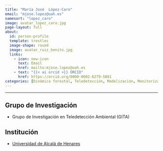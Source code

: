 ```yaml
---
title: "María José 	López-Caro"
email: "mjose.lopez@uah.es"  
namesort: "lopez_caro"
image: avatar_lopez_caro.jpg
page-layout: full
about: 
  id: person-profile
  template: trestles
  image-shape: round
  image: avatar_ruiz_benito.jpg
  links:
    - icon: new-icon
      text: Email
      href: mailto:mjose.lopez@uah.es
    - text: "{{< ai orcid >}} ORCID"
      href: https://orcid.org/0000-0002-6279-5801
categories: [Dinámica forestal, Teledetección, Modelización, Monitorización]
---
```

 
<hr>

:::{#person-profile}

## Grupo de Investigación
- Grupo de Investigación en Teledetección Ambiental (GITA)

## Institución
- [Universidad de Alcalá de Henares](https://www.uah.es)

:::
